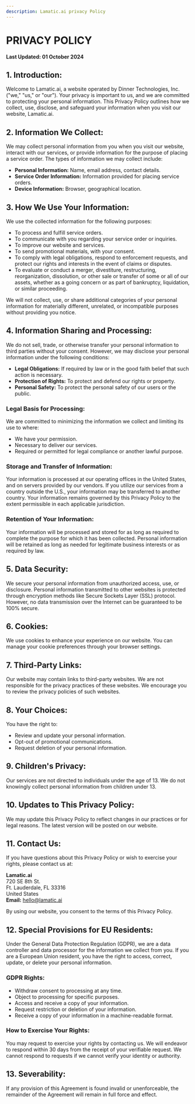 ```yaml
---
description: Lamatic.ai privacy Policy 
---
```


# PRIVACY POLICY

**Last Updated: 01 October 2024**

## 1. Introduction:

Welcome to Lamatic.ai, a website operated by Dinner Technologies, Inc. ("we," "us," or "our"). Your privacy is important to us, and we are committed to protecting your personal information. This Privacy Policy outlines how we collect, use, disclose, and safeguard your information when you visit our website, Lamatic.ai.

## 2. Information We Collect:

We may collect personal information from you when you visit our website, interact with our services, or provide information for the purpose of placing a service order. The types of information we may collect include:

- **Personal Information:** Name, email address, contact details.
- **Service Order Information:** Information provided for placing service orders.
- **Device Information:** Browser, geographical location.

## 3. How We Use Your Information:

We use the collected information for the following purposes:

- To process and fulfill service orders.
- To communicate with you regarding your service order or inquiries.
- To improve our website and services.
- To send promotional materials, with your consent.
- To comply with legal obligations, respond to enforcement requests, and protect our rights and interests in the event of claims or disputes.
- To evaluate or conduct a merger, divestiture, restructuring, reorganization, dissolution, or other sale or transfer of some or all of our assets, whether as a going concern or as part of bankruptcy, liquidation, or similar proceeding.

We will not collect, use, or share additional categories of your personal information for materially different, unrelated, or incompatible purposes without providing you notice.

## 4. Information Sharing and Processing:

We do not sell, trade, or otherwise transfer your personal information to third parties without your consent. However, we may disclose your personal information under the following conditions:

- **Legal Obligations:** If required by law or in the good faith belief that such action is necessary.
- **Protection of Rights:** To protect and defend our rights or property.
- **Personal Safety:** To protect the personal safety of our users or the public.

### Legal Basis for Processing:

We are committed to minimizing the information we collect and limiting its use to where:

- We have your permission.
- Necessary to deliver our services.
- Required or permitted for legal compliance or another lawful purpose.

### Storage and Transfer of Information:

Your information is processed at our operating offices in the United States, and on servers provided by our vendors. If you utilize our services from a country outside the U.S., your information may be transferred to another country. Your information remains governed by this Privacy Policy to the extent permissible in each applicable jurisdiction.

### Retention of Your Information:

Your information will be processed and stored for as long as required to complete the purpose for which it has been collected. Personal information will be retained as long as needed for legitimate business interests or as required by law.

## 5. Data Security:

We secure your personal information from unauthorized access, use, or disclosure. Personal information transmitted to other websites is protected through encryption methods like Secure Sockets Layer (SSL) protocol. However, no data transmission over the Internet can be guaranteed to be 100% secure.

## 6. Cookies:

We use cookies to enhance your experience on our website. You can manage your cookie preferences through your browser settings.

## 7. Third-Party Links:

Our website may contain links to third-party websites. We are not responsible for the privacy practices of these websites. We encourage you to review the privacy policies of such websites.

## 8. Your Choices:

You have the right to:

- Review and update your personal information.
- Opt-out of promotional communications.
- Request deletion of your personal information.

## 9. Children's Privacy:

Our services are not directed to individuals under the age of 13. We do not knowingly collect personal information from children under 13.

## 10. Updates to This Privacy Policy:

We may update this Privacy Policy to reflect changes in our practices or for legal reasons. The latest version will be posted on our website.

## 11. Contact Us:

If you have questions about this Privacy Policy or wish to exercise your rights, please contact us at:

**Lamatic.ai**  
720 SE 8th St.  
Ft. Lauderdale, FL 33316  
United States  
**Email:** hello@lamatic.ai

By using our website, you consent to the terms of this Privacy Policy.

## 12. Special Provisions for EU Residents:

Under the General Data Protection Regulation (GDPR), we are a data controller and data processor for the information we collect from you. If you are a European Union resident, you have the right to access, correct, update, or delete your personal information.

### GDPR Rights:

- Withdraw consent to processing at any time.
- Object to processing for specific purposes.
- Access and receive a copy of your information.
- Request restriction or deletion of your information.
- Receive a copy of your information in a machine-readable format.

### How to Exercise Your Rights:

You may request to exercise your rights by contacting us. We will endeavor to respond within 30 days from the receipt of your verifiable request. We cannot respond to requests if we cannot verify your identity or authority.

## 13. Severability:

If any provision of this Agreement is found invalid or unenforceable, the remainder of the Agreement will remain in full force and effect.
